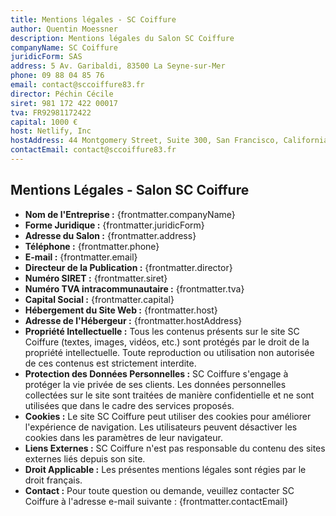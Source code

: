 ```yaml
---
title: Mentions légales - SC Coiffure
author: Quentin Moessner
description: Mentions légales du Salon SC Coiffure
companyName: SC Coiffure
juridicForm: SAS
address: 5 Av. Garibaldi, 83500 La Seyne-sur-Mer
phone: 09 88 04 85 76
email: contact@sccoiffure83.fr
director: Péchin Cécile
siret: 981 172 422 00017
tva: FR92981172422
capital: 1000 €
host: Netlify, Inc
hostAddress: 44 Montgomery Street, Suite 300, San Francisco, California 94104
contactEmail: contact@sccoiffure83.fr
---
```




<Layout index={false} title={frontmatter.title} description={frontmatter.description}>

<article id="content" class="md">

# Mentions Légales - Salon SC Coiffure

<div class="mt-5">

- **Nom de l'Entreprise :** {frontmatter.companyName}
- **Forme Juridique :** {frontmatter.juridicForm}
- **Adresse du Salon :** {frontmatter.address}
- **Téléphone :** {frontmatter.phone}
- **E-mail :** {frontmatter.email}
- **Directeur de la Publication :** {frontmatter.director}
- **Numéro SIRET :** {frontmatter.siret}
- **Numéro TVA intracommunautaire :** {frontmatter.tva}
- **Capital Social :** {frontmatter.capital}
- **Hébergement du Site Web :** {frontmatter.host}
- **Adresse de l'Hébergeur :** {frontmatter.hostAddress}
- **Propriété Intellectuelle :** Tous les contenus présents sur le site SC Coiffure (textes, images, vidéos, etc.) sont protégés par le droit de la propriété intellectuelle. Toute reproduction ou utilisation non autorisée de ces contenus est strictement interdite.
- **Protection des Données Personnelles :** SC Coiffure s'engage à protéger la vie privée de ses clients. Les données personnelles collectées sur le site sont traitées de manière confidentielle et ne sont utilisées que dans le cadre des services proposés.
- **Cookies :** Le site SC Coiffure peut utiliser des cookies pour améliorer l'expérience de navigation. Les utilisateurs peuvent désactiver les cookies dans les paramètres de leur navigateur.
- **Liens Externes :** SC Coiffure n'est pas responsable du contenu des sites externes liés depuis son site.
- **Droit Applicable :** Les présentes mentions légales sont régies par le droit français.
- **Contact :** Pour toute question ou demande, veuillez contacter SC Coiffure à l'adresse e-mail suivante : {frontmatter.contactEmail}

</div>
</article>
    <HomeLink />
</Layout>
